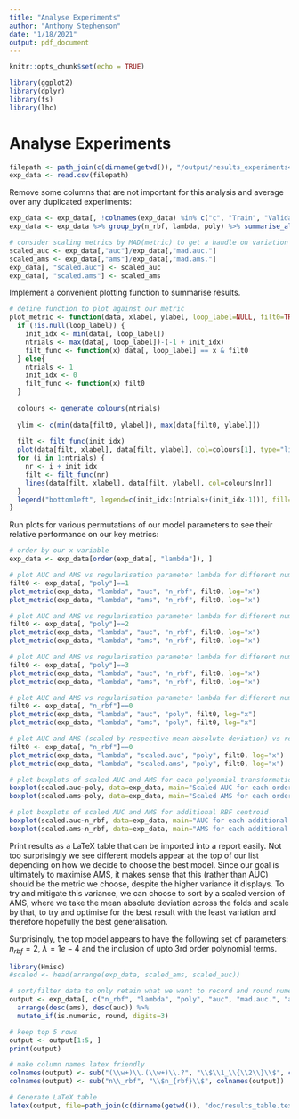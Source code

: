 ```yaml
---
title: "Analyse Experiments"
author: "Anthony Stephenson"
date: "1/18/2021"
output: pdf_document
---
```


```r
knitr::opts_chunk$set(echo = TRUE)
```

```r
library(ggplot2)
library(dplyr)
library(fs)
library(lhc)
```

# Analyse Experiments

```r
filepath <- path_join(c(dirname(getwd()), "/output/results_experiments4.csv"))
exp_data <- read.csv(filepath)
```

Remove some columns that are not important for this analysis and average over any duplicated experiments:
```r
exp_data <- exp_data[, !colnames(exp_data) %in% c("c", "Train", "Validation", "model_type")]
exp_data <- exp_data %>% group_by(n_rbf, lambda, poly) %>% summarise_all(funs(mean)) %>% as.data.frame()

# consider scaling metrics by MAD(metric) to get a handle on variation
scaled_auc <- exp_data[,"auc"]/exp_data[,"mad.auc."]
scaled_ams <- exp_data[,"ams"]/exp_data[,"mad.ams."]
exp_data[, "scaled.auc"] <- scaled_auc
exp_data[, "scaled.ams"] <- scaled_ams
```

Implement a convenient plotting function to summarise results.
```r
# define function to plot against our metric
plot_metric <- function(data, xlabel, ylabel, loop_label=NULL, filt0=TRUE, ...) {
  if (!is.null(loop_label)) {
    init_idx <- min(data[, loop_label])
    ntrials <- max(data[, loop_label])-(-1 + init_idx)
    filt_func <- function(x) data[, loop_label] == x & filt0
  } else{
    ntrials <- 1
    init_idx <- 0
    filt_func <- function(x) filt0
  }
  
  colours <- generate_colours(ntrials)
  
  ylim <- c(min(data[filt0, ylabel]), max(data[filt0, ylabel]))
  
  filt <- filt_func(init_idx)
  plot(data[filt, xlabel], data[filt, ylabel], col=colours[1], type="lin", xlab=xlabel, ylab=ylabel, main=sprintf("%s vs %s for different %s", ylabel, xlabel, loop_label), ylim=ylim, ...)
  for (i in 1:ntrials) {
    nr <- i + init_idx
    filt <- filt_func(nr)
    lines(data[filt, xlabel], data[filt, ylabel], col=colours[nr])
  }
  legend("bottomleft", legend=c(init_idx:(ntrials+(init_idx-1))), fill=colours)
}
```

Run plots for various permutations of our model parameters to see their relative performance on our key metrics:
```r
# order by our x variable
exp_data <- exp_data[order(exp_data[, "lambda"]), ]

# plot AUC and AMS vs regularisation parameter lambda for different numbers of RBF centroids, for no polynomial transformations added
filt0 <- exp_data[, "poly"]==1
plot_metric(exp_data, "lambda", "auc", "n_rbf", filt0, log="x")
plot_metric(exp_data, "lambda", "ams", "n_rbf", filt0, log="x")

# plot AUC and AMS vs regularisation parameter lambda for different numbers of RBF centroids, for second order polynomial transformations added
filt0 <- exp_data[, "poly"]==2
plot_metric(exp_data, "lambda", "auc", "n_rbf", filt0, log="x")
plot_metric(exp_data, "lambda", "ams", "n_rbf", filt0, log="x")

# plot AUC and AMS vs regularisation parameter lambda for different numbers of RBF centroids, for 2nd and 3rd order polynomial transformations added
filt0 <- exp_data[, "poly"]==3
plot_metric(exp_data, "lambda", "auc", "n_rbf", filt0, log="x")
plot_metric(exp_data, "lambda", "ams", "n_rbf", filt0, log="x")

# plot AUC and AMS vs regularisation parameter lambda for different numbers of orders of polynomial transformations, for no added RBF centroids
filt0 <- exp_data[, "n_rbf"]==0
plot_metric(exp_data, "lambda", "auc", "poly", filt0, log="x")
plot_metric(exp_data, "lambda", "ams", "poly", filt0, log="x")

# plot AUC and AMS (scaled by respective mean absolute deviation) vs regularisation parameter lambda for different numbers of orders of polynomial transformations, for no added RBF centroids
filt0 <- exp_data[, "n_rbf"]==0
plot_metric(exp_data, "lambda", "scaled.auc", "poly", filt0, log="x")
plot_metric(exp_data, "lambda", "scaled.ams", "poly", filt0, log="x")

# plot boxplots of scaled AUC and AMS for each polynomial transformation
boxplot(scaled.auc~poly, data=exp_data, main="Scaled AUC for each order polynomial transformation")
boxplot(scaled.ams~poly, data=exp_data, main="Scaled AMS for each order polynomial transformation")

# plot boxplots of scaled AUC and AMS for additional RBF centroid
boxplot(scaled.auc~n_rbf, data=exp_data, main="AUC for each additional RBF centroid")
boxplot(scaled.ams~n_rbf, data=exp_data, main="AMS for each additional centroid feature")
```

Print results as a LaTeX table that can be imported into a report easily. Not too surprisingly we see different models appear at the top of our list depending on how we decide to choose the best model. Since our goal is ultimately to maximise AMS, it makes sense that this (rather than AUC) should be the metric we choose, despite the higher variance it displays. To try and mitigate this variance, we can  choose to sort by a scaled version of AMS, where we take the mean absolute deviation across the folds and scale by that, to try and optimise for the best result with the least variation and therefore hopefully the best generalisation.

Surprisingly, the top model appears to have the following set of parameters: $n_{rbf}=2$, $\lambda = 1e-4$ and the inclusion of upto 3rd order polynomial terms.
```r
library(Hmisc)
#scaled <- head(arrange(exp_data, scaled_ams, scaled_auc))

# sort/filter data to only retain what we want to record and round numerical values to 3d.p for readibility
output <- exp_data[, c("n_rbf", "lambda", "poly", "auc", "mad.auc.", "ams", "mad.ams.", "scaled.auc", "scaled.ams")] %>%
  arrange(desc(ams), desc(auc)) %>%
  mutate_if(is.numeric, round, digits=3)

# keep top 5 rows
output <- output[1:5, ]
print(output)

# make column names latex friendly
colnames(output) <- sub("(\\w+)\\.(\\w+)\\.?", "\\$\\1_\\{\\2\\}\\$", colnames(output))
colnames(output) <- sub("n\\_rbf", "\\$n_{rbf}\\$", colnames(output))

# Generate LaTeX table
latex(output, file=path_join(c(dirname(getwd()), "doc/results_table.tex")), caption="Results table of the top 5 experiments")
```
